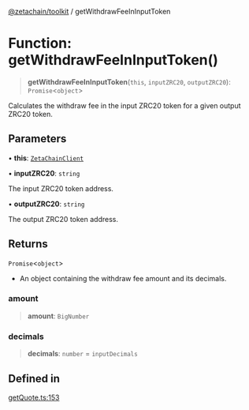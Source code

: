 [@zetachain/toolkit](/src/pages/developers/frontend/toolkit/index.mdx) / getWithdrawFeeInInputToken

# Function: getWithdrawFeeInInputToken()

> **getWithdrawFeeInInputToken**(`this`, `inputZRC20`, `outputZRC20`): `Promise`\<`object`\>

Calculates the withdraw fee in the input ZRC20 token for a given output ZRC20 token.

## Parameters

• **this**: [`ZetaChainClient`](toolkit/Class.ZetaChainClient.md)

• **inputZRC20**: `string`

The input ZRC20 token address.

• **outputZRC20**: `string`

The output ZRC20 token address.

## Returns

`Promise`\<`object`\>

- An object containing the withdraw fee amount and its decimals.

### amount

> **amount**: `BigNumber`

### decimals

> **decimals**: `number` = `inputDecimals`

## Defined in

[getQuote.ts:153](https://github.com/zeta-chain/toolkit/blob/542ef856894da0ed38ef2a757d2c0d70c2bb020d/packages/client/src/getQuote.ts#L153)
